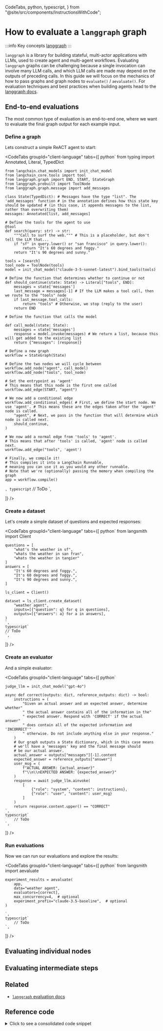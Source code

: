   CodeTabs,
  python,
  typescript,
} from "@site/src/components/InstructionsWithCode";

# How to evaluate a `langgraph` graph

:::info Key concepts
[langgraph](https://langchain-ai.github.io/langgraph/)
:::

`langgraph` is a library for building stateful, multi-actor applications with LLMs, used to create agent and multi-agent workflows.
Evaluating `langgraph` graphs can be challenging because a single invocation can involve many LLM calls, and which LLM calls are made may depend on the outputs of preceding calls.
In this guide we will focus on the mechanics of how to pass graphs and graph nodes to `evaluate()` / `aevaluate()`.
For evaluation techniques and best practices when building agents head to the [langgraph docs](https://langchain-ai.github.io/langgraph/tutorials/#evaluation).

## End-to-end evaluations

The most common type of evaluation is an end-to-end one, where we want to evaluate the final graph output for each example input.

### Define a graph

Lets construct a simple ReACT agent to start:

<CodeTabs
  groupId="client-language"
  tabs={[
    python`
    from typing import Annotated, Literal, TypedDict

    from langchain.chat_models import init_chat_model
    from langchain_core.tools import tool
    from langgraph.graph import END, START, StateGraph
    from langgraph.prebuilt import ToolNode
    from langgraph.graph.message import add_messages

    class State(TypedDict): # Messages have the type "list". The 'add_messages' function # in the annotation defines how this state key should be updated # (in this case, it appends messages to the list, rather than overwriting them)
    messages: Annotated[list, add_messages]

    # Define the tools for the agent to use
    @tool
    def search(query: str) -> str:
        """Call to surf the web.""" # This is a placeholder, but don't tell the LLM that...
        if "sf" in query.lower() or "san francisco" in query.lower():
            return "It's 60 degrees and foggy."
        return "It's 90 degrees and sunny."

    tools = [search]
    tool_node = ToolNode(tools)
    model = init_chat_model("claude-3-5-sonnet-latest").bind_tools(tools)

    # Define the function that determines whether to continue or not
    def should_continue(state: State) -> Literal["tools", END]:
        messages = state['messages']
        last_message = messages[-1] # If the LLM makes a tool call, then we route to the "tools" node
        if last_message.tool_calls:
            return "tools" # Otherwise, we stop (reply to the user)
        return END

    # Define the function that calls the model

    def call_model(state: State):
        messages = state['messages']
        response = model.invoke(messages) # We return a list, because this will get added to the existing list
        return {"messages": [response]}

    # Define a new graph
    workflow = StateGraph(State)

    # Define the two nodes we will cycle between
    workflow.add_node("agent", call_model)
    workflow.add_node("tools", tool_node)

    # Set the entrypoint as 'agent'
    # This means that this node is the first one called
    workflow.add_edge(START, "agent")

    # We now add a conditional edge
    workflow.add_conditional_edges( # First, we define the start node. We use 'agent'. # This means these are the edges taken after the 'agent' node is called.
        "agent", # Next, we pass in the function that will determine which node is called next.
        should_continue,
    )

    # We now add a normal edge from 'tools' to 'agent'.
    # This means that after 'tools' is called, 'agent' node is called next.
    workflow.add_edge("tools", 'agent')

    # Finally, we compile it!
    # This compiles it into a LangChain Runnable,
    # meaning you can use it as you would any other runnable.
    # Note that we're (optionally) passing the memory when compiling the graph
    app = workflow.compile()

`,
    typescript`
// ToDo
`,

]}
/>

### Create a dataset

Let's create a simple dataset of questions and expected responses:

<CodeTabs
  groupId="client-language"
  tabs={[
    python`
    from langsmith import Client

    questions = [
        "what's the weather in sf",
        "whats the weather in san fran",
        "whats the weather in tangier"
    ]
    answers = [
        "It's 60 degrees and foggy.",
        "It's 60 degrees and foggy.",
        "It's 90 degrees and sunny.",
    ]

    ls_client = Client()

    dataset = ls_client.create_dataset(
        "weather agent",
        inputs=[{"question": q} for q in questions],
        outputs=[{"answers": a} for a in answers],
    )
    `,
    typescript`
    // ToDo
    `,

]}
/>

### Create an evaluator

And a simple evaluator:

<CodeTabs
  groupId="client-language"
  tabs={[
    python`

    judge_llm = init_chat_model("gpt-4o")

    async def correct(outputs: dict, reference_outputs: dict) -> bool:
        instructions = (
            "Given an actual answer and an expected answer, determine whether"
            " the actual answer contains all of the information in the"
            " expected answer. Respond with 'CORRECT' if the actual answer"
            " does contain all of the expected information and 'INCORRECT'"
            " otherwise. Do not include anything else in your response."
        )
        # Our graph outputs a State dictionary, which in this case means
        # we'll have a 'messages' key and the final message should
        # be our actual answer.
        actual_answer = outputs["messages"][-1].content
        expected_answer = reference_outputs["answer"]
        user_msg = (
            f"ACTUAL ANSWER: {actual_answer}"
            f"\\n\\nEXPECTED ANSWER: {expected_answer}"
        )
        response = await judge_llm.ainvoke(
            [
                {"role": "system", "content": instructions},
                {"role": "user", "content": user_msg}
            ]
        )
        return response.content.upper() == "CORRECT"
    `,
    typescript`
        // ToDo
    `,

]}
/>

### Run evaluations

Now we can run our evaluations and explore the results:

<CodeTabs
  groupId="client-language"
  tabs={[
    python`
    from langsmith import aevaluate

    experiment_results = aevaluate(
        app,
        data="weather agent",
        evaluators=[correct],
        max_concurrency=4,  # optional
        experiment_prefix="claude-3.5-baseline",  # optional
    )

    `,
    typescript`
        // ToDo
    `,

]}
/>

## Evaluating individual nodes

## Evaluating intermediate steps

## Related

- [`langgraph` evaluation docs](https://langchain-ai.github.io/langgraph/tutorials/#evaluation)

## Reference code

<details>
<summary>Click to see a consolidated code snippet</summary>
<CodeTabs
  groupId="client-language"
  tabs={[
    python`
    from typing import Annotated, Literal, TypedDict

    from langchain.chat_models import init_chat_model
    from langchain_core.tools import tool
    from langgraph.graph import END, START, StateGraph
    from langgraph.prebuilt import ToolNode
    from langgraph.graph.message import add_messages
    from langsmith import Client, aevaluate

    # Define a graph

    class State(TypedDict): # Messages have the type "list". The 'add_messages' function # in the annotation defines how this state key should be updated # (in this case, it appends messages to the list, rather than overwriting them)
        messages: Annotated[list, add_messages]

    # Define the tools for the agent to use

    @tool
    def search(query: str) -> str:
        """Call to surf the web.""" # This is a placeholder, but don't tell the LLM that...
        if "sf" in query.lower() or "san francisco" in query.lower():
            return "It's 60 degrees and foggy."
        return "It's 90 degrees and sunny."

    tools = [search]
    tool_node = ToolNode(tools)
    model = init_chat_model("claude-3-5-sonnet-latest").bind_tools(tools)

    # Define the function that determines whether to continue or not

    def should_continue(state: State) -> Literal["tools", END]:
        messages = state['messages']
        last_message = messages[-1] # If the LLM makes a tool call, then we route to the "tools" node
        if last_message.tool_calls:
            return "tools" # Otherwise, we stop (reply to the user)
        return END

    # Define the function that calls the model

    def call_model(state: State):
        messages = state['messages']
        response = model.invoke(messages) # We return a list, because this will get added to the existing list
        return {"messages": [response]}

    # Define a new graph
    workflow = StateGraph(State)

    # Define the two nodes we will cycle between
    workflow.add_node("agent", call_model)
    workflow.add_node("tools", tool_node)

    # Set the entrypoint as 'agent'
    # This means that this node is the first one called
    workflow.add_edge(START, "agent")

    # We now add a conditional edge
    workflow.add_conditional_edges( # First, we define the start node. We use 'agent'. # This means these are the edges taken after the 'agent' node is called.
        "agent", # Next, we pass in the function that will determine which node is called next.
        should_continue,
    )

    # We now add a normal edge from 'tools' to 'agent'.
    # This means that after 'tools' is called, 'agent' node is called next.
    workflow.add_edge("tools", 'agent')

    # Finally, we compile it!
    # This compiles it into a LangChain Runnable,
    # meaning you can use it as you would any other runnable.
    # Note that we're (optionally) passing the memory when compiling the graph
    app = workflow.compile()

    questions = [
        "what's the weather in sf",
        "whats the weather in san fran",
        "whats the weather in tangier"
    ]
    answers = [
        "It's 60 degrees and foggy.",
        "It's 60 degrees and foggy.",
        "It's 90 degrees and sunny.",
    ]

    # Create a dataset
    ls_client = Client()

    dataset = ls_client.create_dataset(
        "weather agent",
        inputs=[{"question": q} for q in questions],
        outputs=[{"answers": a} for a in answers],
    )

    # Define evaluators


    # Run evaluation

    # Explore results

`,
    typescript`
// ToDo
`,

]}
/>

</details>

